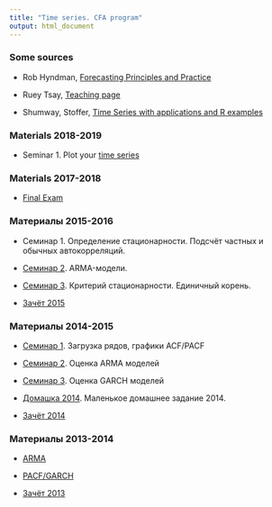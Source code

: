```yaml
---
title: "Time series. CFA program"
output: html_document
---
```


### Some sources

* Rob Hyndman, [Forecasting Principles and Practice](https://otexts.com/fpp2/)

* Ruey Tsay, [Teaching page](http://faculty.chicagobooth.edu/ruey.tsay/teaching/)

* Shumway, Stoffer, [Time Series with applications and R examples](https://www.stat.pitt.edu/stoffer/tsa4/)

### Materials 2018-2019

* Seminar 1. Plot your [time series](http://bdemeshev.github.io/ts603/2018_2019/report_01.html)


### Materials 2017-2018

* [Final Exam](https://github.com/bdemeshev/ts603/raw/master/2017/final_2017_18/final_2017_18.pdf)

###  Материалы 2015-2016

* Семинар 1. Определение стационарности. Подсчёт частных и обычных автокорреляций.

* [Семинар 2](https://github.com/bdemeshev/ts603/raw/master/2015/sem_01_arma.R). ARMA-модели.

* [Семинар 3](https://github.com/bdemeshev/ts603/raw/master/2015/sem_02_unit_root.R). Критерий стационарности. Единичный корень.

* [Зачёт 2015](https://github.com/bdemeshev/ts603/raw/master/2015/zachet_15.pdf)

###  Материалы 2014-2015

* [Семинар 1](http://bdemeshev.github.io/ts603/2014/sem_01_arma.html). Загрузка рядов, графики ACF/PACF

* [Семинар 2](http://bdemeshev.github.io/ts603/2014/sem_02_arma_estim.html). Оценка ARMA моделей

* [Семинар 3](http://bdemeshev.github.io/ts603/2014/sem_03_garch.html). Оценка GARCH моделей

* [Домашка 2014](http://bdemeshev.github.io/ts603/2014/home_task_14.html). Маленькое домашнее задание 2014.

* [Зачёт 2014](https://github.com/bdemeshev/ts603/raw/master/2014/zachet_14.pdf)

###  Материалы 2013-2014

* [ARMA](https://github.com/bdemeshev/ts603/raw/master/2013/binst_ts_1_arma.R)

* [PACF/GARCH](https://github.com/bdemeshev/ts603/raw/master/2013/bints_ts_pacf_garch.R)

* [Зачёт 2013](https://github.com/bdemeshev/ts603/raw/master/2013/binst_ts_exam_14/binst_ts_exam_14.pdf)
